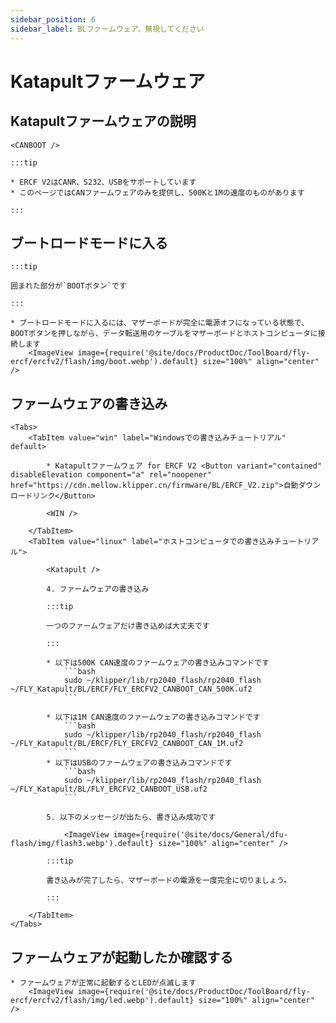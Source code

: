 ```yaml
---
sidebar_position: 6
sidebar_label: BLファームウェア、無視してください
---
```



# Katapultファームウェア

## Katapultファームウェアの説明

    <CANBOOT />

    :::tip

    * ERCF V2はCANR、S232、USBをサポートしています
    * このページではCANファームウェアのみを提供し、500Kと1Mの速度のものがあります

    :::

## ブートロードモードに入る

    :::tip

    囲まれた部分が`BOOTボタン`です

    :::

    * ブートロードモードに入るには、マザーボードが完全に電源オフになっている状態で、BOOTボタンを押しながら、データ転送用のケーブルをマザーボードとホストコンピュータに接続します
        <ImageView image={require('@site/docs/ProductDoc/ToolBoard/fly-ercf/ercfv2/flash/img/boot.webp').default} size="100%" align="center" />

## ファームウェアの書き込み
    <Tabs>
        <TabItem value="win" label="Windowsでの書き込みチュートリアル" default>

            * Katapultファームウェア for ERCF V2 <Button variant="contained" disableElevation component="a" rel="noopener" href="https://cdn.mellow.klipper.cn/firmware/BL/ERCF_V2.zip">自動ダウンロードリンク</Button>

            <WIN />
            
        </TabItem>
        <TabItem value="linux" label="ホストコンピュータでの書き込みチュートリアル">
            
            <Katapult />

            4. ファームウェアの書き込み

            :::tip

            一つのファームウェアだけ書き込めば大丈夫です

            :::

            * 以下は500K CAN速度のファームウェアの書き込みコマンドです
                ```bash
                sudo ~/klipper/lib/rp2040_flash/rp2040_flash ~/FLY_Katapult/BL/ERCF/FLY_ERCFV2_CANBOOT_CAN_500K.uf2
                ```
                       
            * 以下は1M CAN速度のファームウェアの書き込みコマンドです
                ```bash
                sudo ~/klipper/lib/rp2040_flash/rp2040_flash ~/FLY_Katapult/BL/ERCF/FLY_ERCFV2_CANBOOT_CAN_1M.uf2
                ```
            * 以下はUSBのファームウェアの書き込みコマンドです
                ```bash
                sudo ~/klipper/lib/rp2040_flash/rp2040_flash ~/FLY_Katapult/BL/FLY_ERCFV2_CANBOOT_USB.uf2
                ```

            5. 以下のメッセージが出たら、書き込み成功です

                <ImageView image={require('@site/docs/General/dfu-flash/img/flash3.webp').default} size="100%" align="center" />

            :::tip

            書き込みが完了したら、マザーボードの電源を一度完全に切りましょう。

            :::

        </TabItem>
    </Tabs>

## ファームウェアが起動したか確認する

    * ファームウェアが正常に起動するとLEDが点滅します
        <ImageView image={require('@site/docs/ProductDoc/ToolBoard/fly-ercf/ercfv2/flash/img/led.webp').default} size="100%" align="center" />
